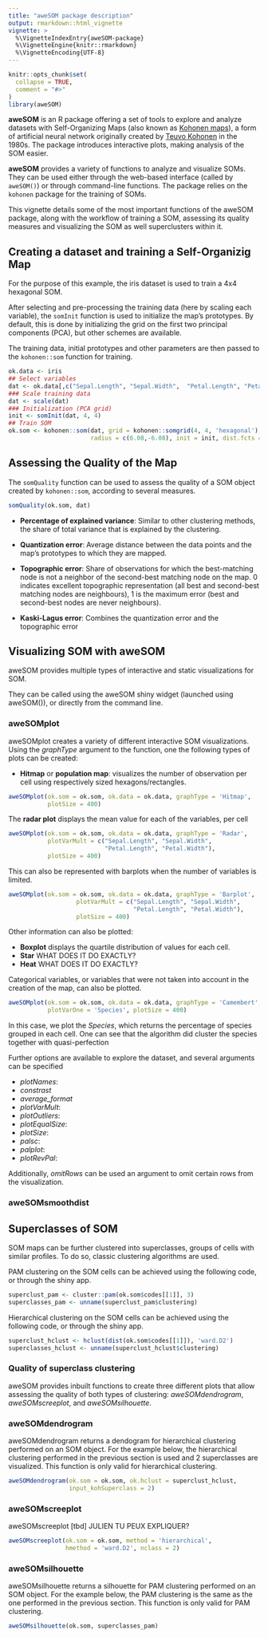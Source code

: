 ```yaml
---
title: "aweSOM package description"
output: rmarkdown::html_vignette
vignette: >
  %\VignetteIndexEntry{aweSOM-package}
  %\VignetteEngine{knitr::rmarkdown}
  %\VignetteEncoding{UTF-8}
---
```


```r
knitr::opts_chunk$set(
  collapse = TRUE,
  comment = "#>"
)
library(aweSOM)
```


__aweSOM__ is an R package offering a set of tools to explore and analyze datasets with Self-Organizing Maps (also known as [Kohonen maps](https://en.wikipedia.org/wiki/Self-organizing_map)), a form of artificial neural network originally created by [Teuvo Kohonen](https://en.wikipedia.org/wiki/Teuvo_Kohonen) in the 1980s. The package introduces interactive plots, making analysis of the SOM easier.

__aweSOM__ provides a variety of functions to analyze and visualize SOMs. They can be used either through the web-based interface (called by ```aweSOM()```) or through command-line functions. The package relies on the ```kohonen``` package for the training of SOMs.

This vignette details some of the most important functions of the aweSOM package, along with the workflow of training a SOM, assessing its quality measures and visualizing the SOM as well superclusters within it.


## Creating a dataset and training a Self-Organizig Map

For the purpose of this example, the iris dataset is used to train a 4x4 hexagonal SOM. 

After selecting and pre-processing the training data (here by scaling each variable), the ```somInit``` function is used to initialize the map's prototypes. By default, this is done by initializing the grid on the first two principal components (PCA), but other schemes are available.

The training data, initial prototypes and other parameters are then passed to the ```kohonen::som``` function for training.


```r
ok.data <- iris
## Select variables
dat <- ok.data[,c("Sepal.Length", "Sepal.Width",  "Petal.Length", "Petal.Width" )]
### Scale training data
dat <- scale(dat)
### Initialization (PCA grid)
init <- somInit(dat, 4, 4)
## Train SOM
ok.som <- kohonen::som(dat, grid = kohonen::somgrid(4, 4, 'hexagonal'), rlen = 100, alpha = c(0.05, 0.01),
                       radius = c(6.08,-6.08), init = init, dist.fcts = 'sumofsquares')
```

## Assessing the Quality of the Map

The ```somQuality``` function can be used to assess the quality of a SOM object created by ```kohonen::som```, according to several measures.

```r
somQuality(ok.som, dat)
```

* **Percentage of explained variance**: Similar to other clustering methods, the share of total variance that is explained by the clustering.

* **Quantization error**: Average distance between the data points and the map's prototypes to which they are mapped. 

* **Topographic error**: Share of observations for which the best-matching node is not a neighbor of the second-best matching node on the map. 0 indicates excellent topographic representation (all best and second-best matching nodes are neighbours), 1 is the maximum error (best and second-best nodes are never neighbours).

* **Kaski-Lagus error**: Combines the quantization error and the topographic error

## Visualizing SOM with aweSOM

aweSOM provides multiple types of interactive and static visualizations for SOM. 

They can be called using the aweSOM shiny widget (launched using aweSOM()), or directly from the command line.

### aweSOMplot
aweSOMplot creates a variety of different interactive SOM visualizations. 
Using the _graphType_ argument to the function, one the following types of plots can be created:

* **Hitmap** or **population map**: visualizes the number of observation per cell using respectively sized hexagons/rectangles.
```r
aweSOMplot(ok.som = ok.som, ok.data = ok.data, graphType = 'Hitmap', 
           plotSize = 400)
```






The **radar plot** displays the mean value for each of the variables, per cell
```r
aweSOMplot(ok.som = ok.som, ok.data = ok.data, graphType = 'Radar',  
           plotVarMult = c("Sepal.Length", "Sepal.Width",  
                           "Petal.Length", "Petal.Width"),  
           plotSize = 400)
```

This can also be represented with barplots when the number of variables is limited. 
```r
aweSOMplot(ok.som = ok.som, ok.data = ok.data, graphType = 'Barplot',  
                   plotVarMult = c("Sepal.Length", "Sepal.Width",  
                                   "Petal.Length", "Petal.Width"),  
                   plotSize = 400)
```

Other information can also be plotted:

* **Boxplot** displays the quartile distribution of values for each cell.
* **Star** WHAT DOES IT DO EXACTLY?
* **Heat** WHAT DOES IT DO EXACTLY?

Categorical variables, or variables that were not taken into account in the creation of the map, can also be plotted.  

```r
aweSOMplot(ok.som = ok.som, ok.data = ok.data, graphType = 'Camembert', 
           plotVarOne = 'Species', plotSize = 400)
```


In this case, we plot the _Species_, which returns the percentage of species grouped in each cell. One can see that the algorithm did cluster the species together with quasi-perfection


Further options are available to explore the dataset, and several arguments can be specified

* _plotNames_: 
* _constrast_ 
* _average_format_
* _plotVarMult_: 
* _plotOutliers_:
* _plotEqualSize_:
* _plotSize_:
* _palsc_:
* _palplot_: 
* _plotRevPal_: 


Additionally, _omitRows_ can be used an argument to omit certain rows from the visualization.  


### aweSOMsmoothdist





## Superclasses of SOM
SOM maps can be further clustered into superclasses, groups of cells with similar profiles. To do so, classic clustering algorithms are used.

PAM clustering on the SOM cells can be achieved using the following code, or through the shiny app.
```r
superclust_pam <- cluster::pam(ok.som$codes[[1]], 3)
superclasses_pam <- unname(superclust_pam$clustering)
```

Hierarchical clustering  on the SOM cells can be achieved using the following code, or through the shiny app.
```r
superclust_hclust <- hclust(dist(ok.som$codes[[1]]), 'ward.D2')
superclasses_hclust <- unname(superclust_hclust$clustering)
```

### Quality of superclass clustering

aweSOM provides inbuilt functions to create three different plots that allow assessing the quality of both types of clustering: _aweSOMdendrogram_, _aweSOMscreeplot_, and _aweSOMsilhouette_.

###  aweSOMdendrogram
aweSOMdendrogram returns a dendogram for hierarchical clustering performed on an SOM object. For the example below, the hierarchical clustering performed in the previous section is used and 2 superclasses are visualized. This function is only valid for hierarchical clustering.
```r
aweSOMdendrogram(ok.som = ok.som, ok.hclust = superclust_hclust, 
                 input_kohSuperclass = 2)
```

### aweSOMscreeplot
aweSOMscreeplot [tbd] JULIEN TU PEUX EXPLIQUER?

```r
aweSOMscreeplot(ok.som = ok.som, method = 'hierarchical', 
                hmethod = 'ward.D2', nclass = 2)
```

### aweSOMsilhouette
aweSOMsilhouette returns a silhouette for PAM clustering performed on an SOM object. For the example below, the PAM clustering is the same as the one performed in the previous section.  This function is only valid for PAM clustering.


```r
aweSOMsilhouette(ok.som, superclasses_pam)
```


